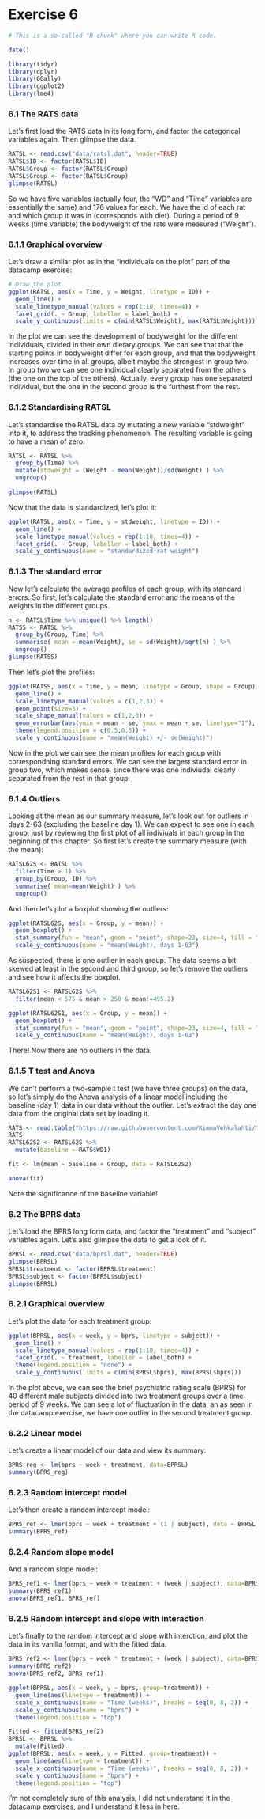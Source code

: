 
# Exercise 6

```r
# This is a so-called "R chunk" where you can write R code.

date()

```

```r
library(tidyr)
library(dplyr)
library(GGally)
library(ggplot2)
library(lme4)
```


### 6.1 The RATS data


Let's first load the RATS data in its long form, and factor the categorical variables again. Then glimpse the data.

```r
RATSL <- read.csv("data/ratsl.dat", header=TRUE)
RATSL$ID <- factor(RATSL$ID)
RATSL$Group <- factor(RATSL$Group)
RATSL$Group <- factor(RATSL$Group)
glimpse(RATSL)
```
So we have five variables (actually four, the "WD" and "Time" variables are essentially the same) and 176 values for each. We have the id of each rat and which group it was in (corresponds with diet). During a period of 9 weeks (time variable) the bodyweight of the rats were measured ("Weight"). 

### 6.1.1 Graphical overview
Let's draw a similar plot as in the "individuals on the plot" part of the datacamp exercise:

```r

# Draw the plot
ggplot(RATSL, aes(x = Time, y = Weight, linetype = ID)) +
  geom_line() +
  scale_linetype_manual(values = rep(1:10, times=4)) +
  facet_grid(. ~ Group, labeller = label_both) + 
  scale_y_continuous(limits = c(min(RATSL$Weight), max(RATSL$Weight)))
```
In the plot we can see the development of bodyweight for the different individuals, divided in their own dietary groups. We can see that that the starting points in bodyweight differ for each group, and that the bodyweight increases over time in all groups, albeit maybe the strongest in group two. In group two we can see one individual clearly separated from the others (the one on the top of the others).  Actually, every group has one separated individual, but the one in the second group is the furthest from the rest. 

### 6.1.2 Standardising RATSL

Let's standardise the RATSL data by mutating a new variable "stdweight" into it, to address the tracking phenomenon. The resulting variable is going to have a mean of zero. 

```r
RATSL <- RATSL %>%
  group_by(Time) %>%
  mutate(stdweight = (Weight - mean(Weight))/sd(Weight) ) %>%
  ungroup()

glimpse(RATSL)
```
Now that the data is standardized, let's plot it:

```r
ggplot(RATSL, aes(x = Time, y = stdweight, linetype = ID)) +
  geom_line() +
  scale_linetype_manual(values = rep(1:10, times=4)) +
  facet_grid(. ~ Group, labeller = label_both) +
  scale_y_continuous(name = "standardized rat weight")

```
### 6.1.3 The standard error

Now let's calculate the average profiles of each group, with its standard errors. So first, let's calculate the standard error and the means of the weights in the different groups.

```r
n <- RATSL$Time %>% unique() %>% length()
RATSS <- RATSL %>%
  group_by(Group, Time) %>%
  summarise( mean = mean(Weight), se = sd(Weight)/sqrt(n) ) %>%
  ungroup()
glimpse(RATSS)

```
Then let's plot the profiles: 

```r
ggplot(RATSS, aes(x = Time, y = mean, linetype = Group, shape = Group)) +
  geom_line() +
  scale_linetype_manual(values = c(1,2,3)) +
  geom_point(size=3) +
  scale_shape_manual(values = c(1,2,3)) +
  geom_errorbar(aes(ymin = mean - se, ymax = mean + se, linetype="1"), width=0.3) +
  theme(legend.position = c(0.5,0.5)) +
  scale_y_continuous(name = "mean(Weight) +/- se(Weight)")
```
Now in the plot we can see the mean profiles for each group with correspondning standard errors. We can see the largest standard error in group two, which makes sense, since there was one indiviudal clearly separated from the rest in that group. 

### 6.1.4 Outliers

Looking at the mean as our summary measure, let's look out for outliers in days 2-63 (excluding the baseline day 1). We can expect to see one in each group, just by reviewing the first plot of all indiviuals in each group in the beginning of this chapter. So first let's create the summary measure (with the mean):

```r
RATSL62S <- RATSL %>%
  filter(Time > 1) %>%
  group_by(Group, ID) %>%
  summarise( mean=mean(Weight) ) %>%
  ungroup()

```
And then let's plot a boxplot showing the outliers:

```r
ggplot(RATSL62S, aes(x = Group, y = mean)) +
  geom_boxplot() +
  stat_summary(fun = "mean", geom = "point", shape=23, size=4, fill = "white") +
  scale_y_continuous(name = "mean(Weight), days 1-63")
```
As suspected, there is one outlier in each group. The data seems a bit skewed at least in the second and third group, so let's remove the outliers and see how it affects the boxplot.

```r
RATSL62S1 <- RATSL62S %>%
  filter(mean < 575 & mean > 250 & mean!=495.2)

ggplot(RATSL62S1, aes(x = Group, y = mean)) +
  geom_boxplot() +
  stat_summary(fun = "mean", geom = "point", shape=23, size=4, fill = "white") +
  scale_y_continuous(name = "mean(Weight), days 1-63")
```
There! Now there are no outliers in the data. 

### 6.1.5 T test and Anova

We can't perform a two-sample t test (we have three groups) on the data, so let's simply do the Anova analysis of a linear model including the baseline (day 1) data in our data without the outlier. Let's extract the day one data from the original data set by loading it. 

```r
RATS <- read.table("https://raw.githubusercontent.com/KimmoVehkalahti/MABS/master/Examples/data/rats.txt", header = TRUE, sep = '\t')
RATS
RATSL62S2 <- RATSL62S %>%
  mutate(baseline = RATS$WD1)

fit <- lm(mean ~ baseline + Group, data = RATSL62S2)

anova(fit)
```
Note the significance of the baseline variable!

### 6.2 The BPRS data

Let's load the BPRS long form data, and factor the "treatment" and "subject" variables again. Let's also glimpse the data to get a look of it.

```r
BPRSL <- read.csv("data/bprsl.dat", header=TRUE)
glimpse(BPRSL)
BPRSL$treatment <- factor(BPRSL$treatment)
BPRSL$subject <- factor(BPRSL$subject)
glimpse(BPRSL)
```
### 6.2.1 Graphical overview

Let's plot the data for each treatment group:

```r
ggplot(BPRSL, aes(x = week, y = bprs, linetype = subject)) +
  geom_line() +
  scale_linetype_manual(values = rep(1:10, times=4)) +
  facet_grid(. ~ treatment, labeller = label_both) +
  theme(legend.position = "none") + 
  scale_y_continuous(limits = c(min(BPRSL$bprs), max(BPRSL$bprs)))
```

In the plot above, we can see the brief psychiatric rating scale (BPRS) for 40 different male subjects divided into two treatment groups over a time period of 9 weeks. We can see a lot of fluctuation in the data, an as seen in the datacamp exercise, we have one outlier in the second treatment group. 

### 6.2.2 Linear model

Let's create a linear model of our data and view its summary:

```r
BPRS_reg <- lm(bprs ~ week + treatment, data=BPRSL)
summary(BPRS_reg)
```
### 6.2.3 Random intercept model

Let's then create a random intercept model:

```r
BPRS_ref <- lmer(bprs ~ week + treatment + (1 | subject), data = BPRSL, REML=FALSE)
summary(BPRS_ref)
```
### 6.2.4 Random slope model

And a random slope model:

```r
BPRS_ref1 <- lmer(bprs ~ week + treatment + (week | subject), data=BPRSL, REML=FALSE)
summary(BPRS_ref1)
anova(BPRS_ref1, BPRS_ref)
```
### 6.2.5 Random intercept and slope with interaction

Let's finally to the random intercept and slope with interction, and plot the data in its vanilla format, and with the fitted data. 

```r
BPRS_ref2 <- lmer(bprs ~ week * treatment + (week | subject), data=BPRSL, REML=FALSE)
summary(BPRS_ref2)
anova(BPRS_ref2, BPRS_ref1)
```

```r
ggplot(BPRSL, aes(x = week, y = bprs, group=treatment)) +
  geom_line(aes(linetype = treatment)) +
  scale_x_continuous(name = "Time (weeks)", breaks = seq(0, 8, 2)) +
  scale_y_continuous(name = "bprs") +
  theme(legend.position = "top")
```
```r
Fitted <- fitted(BPRS_ref2)
BPRSL <- BPRSL %>%
  mutate(Fitted)
ggplot(BPRSL, aes(x = week, y = Fitted, group=treatment)) +
  geom_line(aes(linetype = treatment)) +
  scale_x_continuous(name = "Time (weeks)", breaks = seq(0, 8, 2)) +
  scale_y_continuous(name = "bprs") +
  theme(legend.position = "top")
```
I'm not completely sure of this analysis, I did not understand it in the datacamp exercises, and I understand it less in here. 
